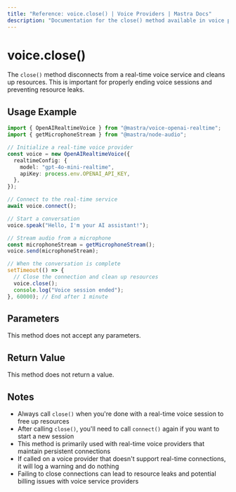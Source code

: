 ```yaml
---
title: "Reference: voice.close() | Voice Providers | Mastra Docs"
description: "Documentation for the close() method available in voice providers, which disconnects from real-time voice services."
---
```


# voice.close()

The `close()` method disconnects from a real-time voice service and cleans up resources. This is important for properly ending voice sessions and preventing resource leaks.

## Usage Example

```typescript
import { OpenAIRealtimeVoice } from "@mastra/voice-openai-realtime";
import { getMicrophoneStream } from "@mastra/node-audio";

// Initialize a real-time voice provider
const voice = new OpenAIRealtimeVoice({
  realtimeConfig: {
    model: "gpt-4o-mini-realtime",
    apiKey: process.env.OPENAI_API_KEY,
  },
});

// Connect to the real-time service
await voice.connect();

// Start a conversation
voice.speak("Hello, I'm your AI assistant!");

// Stream audio from a microphone
const microphoneStream = getMicrophoneStream();
voice.send(microphoneStream);

// When the conversation is complete
setTimeout(() => {
  // Close the connection and clean up resources
  voice.close();
  console.log("Voice session ended");
}, 60000); // End after 1 minute
```

## Parameters

This method does not accept any parameters.

## Return Value

This method does not return a value.

## Notes

- Always call `close()` when you're done with a real-time voice session to free up resources
- After calling `close()`, you'll need to call `connect()` again if you want to start a new session
- This method is primarily used with real-time voice providers that maintain persistent connections
- If called on a voice provider that doesn't support real-time connections, it will log a warning and do nothing
- Failing to close connections can lead to resource leaks and potential billing issues with voice service providers
